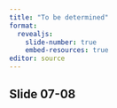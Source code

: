 ```yaml
---
title: "To be determined"
format: 
  revealjs:
    slide-number: true
    embed-resources: true
editor: source
---
```


## Slide 07-08

::: notes

:::


